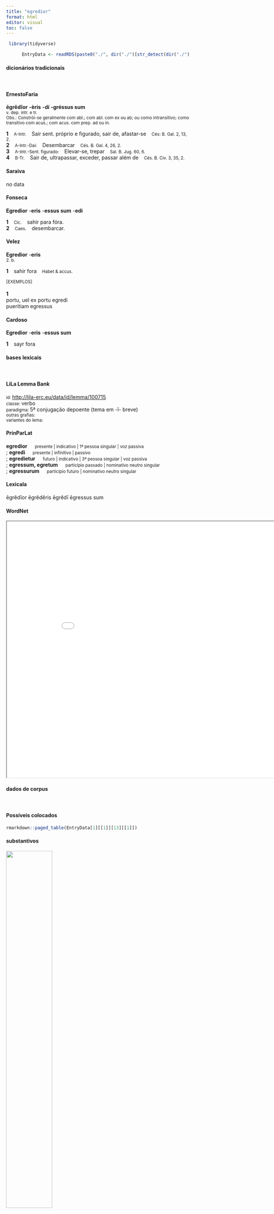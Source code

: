 ```yaml
---
title: "egredior"
format: html
editor: visual
toc: false
---
```



```r
 library(tidyverse) 

      EntryData <- readRDS(paste0("./", dir("./")[str_detect(dir("./"), "_xx101-103-114-101-100-105-111-114xx_.rds")]))

```


#### dicionários tradicionais

&emsp;




::: panel-tabset

#### ErnestoFaria

<b>ēgrĕdĭor</b> <b>-èris</b> <b>-dí</b> <b>-gréssus sum</b> <br> <small>v. dep. intr. e tr.</small> <br> <small>Obs.: Constrói-se geralmente com abl.; com abl. com ex ou ab; ou como intransitivo; como transitivo com acus.; com acus. com prep. ad ou in.</small>   <p> <b>1</b> &ensp; <small>A-Intr.</small> &ensp; Sair sent. próprio e figurado, sair de, afastar-se &ensp; <small>Cés: B. Gal. 2, 13, 2.</small> <br> <b>2</b> &ensp; <small>A-Intr.-Daí:</small> &ensp; Desembarcar &ensp; <small>Cés. B. Gal. 4, 26, 2.</small> <br> <b>3</b> &ensp; <small>A-Intr.-Sent. figurado:</small> &ensp; Elevar-se, trepar &ensp; <small>Sal. B. Jug. 60, 6.</small> <br> <b>4</b> &ensp; <small>B-Tr.</small> &ensp; Sair de, ultrapassar, exceder, passar além de &ensp; <small>Cés. B. Civ. 3, 35, 2.</small> </p>




#### Saraiva

no data




#### Fonseca

<b>Egredior</b> -<b>eris</b> -<b>essus sum</b> -<b>edi</b>   <p> <b>1</b> &ensp; <small>Cic.</small> &ensp; sahir para fóra. <br> <b>2</b> &ensp; <small>Caes.</small> &ensp; desembarcar. </p>




#### Velez

<b>Egredior</b> -<b>eris</b> <br> <small>2. b.</small>   <p> <b>1</b> &ensp; sahir fora &ensp; <small>Habet & accus.</small> </p>   <p><small>[EXEMPLOS]</small><br> <br><b>1</b><br>portu, uel ex portu egredi <br> pueritiam egressus </p>




#### Cardoso

<b>Egredior</b> -<b>eris</b> -<b>essus sum</b>   <p> <b>1</b> &ensp; sayr fora </p>


:::



#### bases lexicais

&emsp;






::: panel-tabset

#### LiLa Lemma Bank

<small> id: </small> <a href=' http://lila-erc.eu/data/id/lemma/100715 ' target="_blank"> http://lila-erc.eu/data/id/lemma/100715 </a> <br>
<small> classe: </small> verbo    <br>
<small> paradigma: </small> 5ª conjugação depoente (tema em -ĭ- breve) <br>
<small> outras grafias: </small>  <br>
<small> variantes do lema: </small>  <br>





#### PrinParLat

<b> egredior </b>&emsp;<small> presente | indicativo | 1ª pessoa singular | voz passiva </small><br>
; <b> egredi </b>&emsp;<small> presente | infinitivo | passivo </small><br>
; <b> egredietur </b>&emsp;<small> futuro | indicativo | 3ª pessoa singular | voz passiva </small><br>
; <b> egressum, egretum </b>&emsp;<small> particípio passado | nominativo neutro singular </small><br>
; <b> egressurum </b>&emsp;<small> particípio futuro | nominativo neutro singular </small><br>





#### Lexicala

ēgrĕdĭor 
 ēgrĕdĕris 
 ēgrĕdī 
 ēgressus sum




#### WordNet

<iframe width='900' height='700' src='Media/Tree__xx101-103-114-101-100-105-111-114xx__sem_type_lexemes_pt.html'>

</iframe>


:::



#### dados de corpus

&emsp;




::: panel-tabset

#### Possíveis colocados

```r

rmarkdown::paged_table(EntryData[1][[1]][13][[1]])

```


#### substantivos

![](./Media/wordcloud__xx101-103-114-101-100-105-111-114xx__BY_collocate_scoreSUBST.webp){width=50% fig-alt='This chart plots collocate by scoreSUBST, for the headword egredior here are all the values plotted: collocate: nauis; scoreSUBST: 2. collocate: ex; scoreSUBST: 0'}




#### adjetivos

![](./Media/wordcloud__xx101-103-114-101-100-105-111-114xx__BY_collocate_scoreADJ.webp){width=50% fig-alt='This chart plots collocate by scoreADJ, for the headword egredior here are all the values plotted: collocate: nauis; scoreADJ: 0. collocate: ex; scoreADJ: 0'}




#### verbos

![](./Media/wordcloud__xx101-103-114-101-100-105-111-114xx__BY_collocate_scoreVERBO.webp){width=50% fig-alt='This chart plots collocate by scoreVERBO, for the headword egredior here are all the values plotted: collocate: nauis; scoreVERBO: 0. collocate: ex; scoreVERBO: 0'}




#### advérbios

![](./Media/wordcloud__xx101-103-114-101-100-105-111-114xx__BY_collocate_scoreADV.webp){width=50% fig-alt='This chart plots collocate by scoreADV, for the headword egredior here are all the values plotted: collocate: nauis; scoreADV: 0. collocate: ex; scoreADV: 0'}




#### preposições e conjunções

![](./Media/wordcloud__xx101-103-114-101-100-105-111-114xx__BY_collocate_scoreFUNC.webp){width=50% fig-alt='This chart plots collocate by scoreFUNC, for the headword egredior here are all the values plotted: collocate: nauis; scoreFUNC: 0. collocate: ex; scoreFUNC: 20'}


:::



::: panel-tabset

#### ExemplosTraduzidos

<p> cumque <b>egressi</b> essent de navi continuo cognoverunt eum <br> <small> Vulg.Marc.6.54 <br> E imediatamente depois que saíram da barca, o povo o reconheceu. <small> [JDD] </small> </small> </p>
; <p> uidete nunc illum primum <b>egredientem</b> e uilla subito cur <br> <small> Cic.Mil.54 <br> Vede agora aquele, primeiramente saindo repentinamente da chácara: por quê? <small> [JDD] </small> </small> </p>





#### Frequência por autor

![](./Media/barchart__xx101-103-114-101-100-105-111-114xx__lemma_BY_author_Frequencies.webp){width=50% fig-alt='This charts plots the frequency of lemma by author_Frequencies. The Hieronymus subcorpus registers the highest normalized frequency, with the value of 17.97 and an absolute frequency of 8. The Caesar subcorpus follows, with a normalized frequency of 5.29 and an absolute frequency of 14. the subcorpus with the least normalized frequency is Ovidius with the normalized value of 0 and an absolute freqeuncy of 0. here are all the values: subcorpus: Caesar ; normalized frequency: 14 ; absolute frequency: 5.28740841453282. subcorpus: Cicero ; normalized frequency: 8 ; absolute frequency: 0.498367845306621. subcorpus: Horatius ; normalized frequency: 1 ; absolute frequency: 0.888020602077968. subcorpus: Ovidius ; normalized frequency: 0 ; absolute frequency: 0. subcorpus: Phaedrus ; normalized frequency: 1 ; absolute frequency: 1.5181417944436. subcorpus: Sallustius ; normalized frequency: 2 ; absolute frequency: 1.85511548093869. subcorpus: Seneca ; normalized frequency: 0 ; absolute frequency: 0. subcorpus: Suetonius ; normalized frequency: 0 ; absolute frequency: 0. subcorpus: Tacitus ; normalized frequency: 0 ; absolute frequency: 0. subcorpus: Vergilius ; normalized frequency: 2 ; absolute frequency: 3.86100386100386. subcorpus: Hieronymus ; normalized frequency: 8 ; absolute frequency: 17.9734891035722'}




#### Frequência por gênero

![](./Media/barchart__xx101-103-114-101-100-105-111-114xx__lemma_BY_genre_Frequencies.webp){width=50% fig-alt='This charts plots the frequency of lemma by genre_Frequencies. The Prosa.ficcional subcorpus registers the highest normalized frequency, with the value of 17.97 and an absolute frequency of 8. The Prosa.histórica subcorpus follows, with a normalized frequency of 3.89 and an absolute frequency of 16. the subcorpus with the least normalized frequency is Prosa.filosófica with the normalized value of 0 and an absolute freqeuncy of 0. here are all the values: subcorpus: Prosa.histórica ; normalized frequency: 16 ; absolute frequency: 3.89493415126951. subcorpus: Prosa.filosófica ; normalized frequency: 0 ; absolute frequency: 0. subcorpus: Prosa.oratória ; normalized frequency: 8 ; absolute frequency: 0.768100774821657. subcorpus: Prosa.epistolográfica ; normalized frequency: 0 ; absolute frequency: 0. subcorpus: Poesia.lírica ; normalized frequency: 1 ; absolute frequency: 0.84125515268781. subcorpus: Poesia.didática ; normalized frequency: 1 ; absolute frequency: 0.848248367121893. subcorpus: Poesia.trágica ; normalized frequency: 0 ; absolute frequency: 0. subcorpus: Poesia.épica ; normalized frequency: 2 ; absolute frequency: 3.86100386100386. subcorpus: Prosa.ficcional ; normalized frequency: 8 ; absolute frequency: 17.9734891035722'}




#### Frequência por século

![](./Media/barchart__xx101-103-114-101-100-105-111-114xx__lemma_BY_period_Frequencies.webp){width=50% fig-alt='This charts plots the frequency of lemma by period_Frequencies. The IV.d.C. subcorpus registers the highest normalized frequency, with the value of 17.97 and an absolute frequency of 8. The I.a.C. subcorpus follows, with a normalized frequency of 1.26 and an absolute frequency of 27. the subcorpus with the least normalized frequency is II.d.C. with the normalized value of 0 and an absolute freqeuncy of 0. here are all the values: subcorpus: I.a.C. ; normalized frequency: 27 ; absolute frequency: 1.25669071445194. subcorpus: I.d.C. ; normalized frequency: 1 ; absolute frequency: 0.152975370965275. subcorpus: II.d.C. ; normalized frequency: 0 ; absolute frequency: 0. subcorpus: IV.d.C. ; normalized frequency: 8 ; absolute frequency: 17.9734891035722'}


:::

